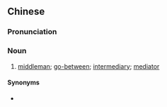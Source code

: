 {{also|中间人}}
==Chinese==
{{zh-forms|s=中间人|type=21}}

===Pronunciation===
{{zh-pron
|m=zhōngjiānrén
|c=zung1 gaan1 jan4,zung1 gaan1 jan4-2
|mn=tiong-kan-lâng
|cat=n
}}

===Noun===
{{zh-noun}}

# [[middleman]]; [[go-between]]; [[intermediary]]; [[mediator]]

====Synonyms====
* {{zh-l|中人}}